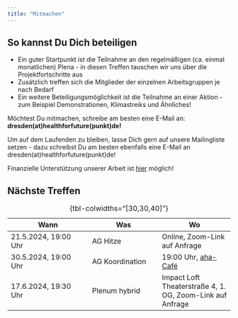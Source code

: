 ```yaml
---
title: "Mitmachen"
---
```


## So kannst Du Dich beteiligen
* Ein guter Startpunkt ist die Teilnahme an den regelmäßigen (ca. einmal monatlichen) Plena - in diesen Treffen tauschen wir uns über die Projektfortschritte aus
* Zusätzlich treffen sich die Mitglieder der einzelnen Arbeitsgruppen je nach Bedarf
* Ein weitere Beteiligungsmöglichkeit ist die Teilnahme an einer Aktion - zum Beispiel Demonstrationen, Klimastreiks und Ähnliches!

Möchtest Du mitmachen, schreibe am besten eine E-Mail an:  
**dresden(at)healthforfuture(punkt)de!**

Um auf dem Laufenden zu bleiben, lasse Dich gern auf unsere Mailingliste setzen - dazu schreibst Du am besten ebenfalls eine E-Mail an dresden(at)healthforfuture(punkt)de!

Finanzielle Unterstützung unserer Arbeit ist [hier](https://healthforfuture.de/spenden/) möglich!


## Nächste Treffen

| Wann                      | Was                   | Wo                     |
|---------------------------|-----------------------|------------------------|
| 21.5.2024, 19:00 Uhr | AG Hitze | Online, Zoom-Link auf Anfrage |
| 30.5.2024, 19:00 Uhr | AG Koordination | 19:00 Uhr, [aha-Café](https://ladencafe.de/) |
| 17.6.2024, 19:30 Uhr | Plenum hybrid | Impact Loft Theaterstraße 4, 1. OG, Zoom-Link auf Anfrage |


: {tbl-colwidths="[30,30,40]"}

<!-- | 7.3.2024, mittags | Infostand AG Ernährung | Kantine "Caruso" am Uniklinikum -->
<!-- | 1.3.2024 | Treffen der AG Lehre | ausstehend -->
<!-- | 4.3.2024, 19:00 Uhr | Treffen der AG Ernährung | Impact Loft Theaterstraße 4, 1. OG | -->